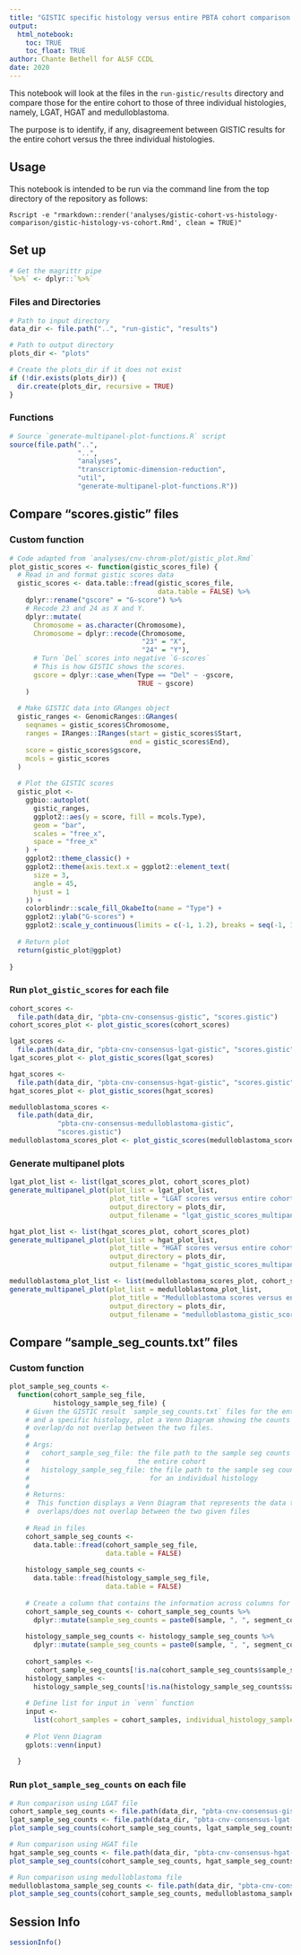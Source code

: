 ```yaml
---
title: "GISTIC specific histology versus entire PBTA cohort comparison of results"
output: 
  html_notebook:
    toc: TRUE
    toc_float: TRUE
author: Chante Bethell for ALSF CCDL
date: 2020
---
```


This notebook will look at the files in the `run-gistic/results` directory and compare those for the entire cohort to those of three individual histologies, namely, LGAT, HGAT and medulloblastoma.

The purpose is to identify, if any, disagreement between GISTIC results for the entire cohort versus the three individual histologies.

## Usage

This notebook is intended to be run via the command line from the top directory
of the repository as follows:

```
Rscript -e "rmarkdown::render('analyses/gistic-cohort-vs-histology-comparison/gistic-histology-vs-cohort.Rmd', clean = TRUE)"
```

## Set up

```r
# Get the magrittr pipe
`%>%` <- dplyr::`%>%`
```

### Files and Directories

```r
# Path to input directory
data_dir <- file.path("..", "run-gistic", "results")

# Path to output directory
plots_dir <- "plots"

# Create the plots_dir if it does not exist
if (!dir.exists(plots_dir)) {
  dir.create(plots_dir, recursive = TRUE)
}
```

### Functions

```r
# Source `generate-multipanel-plot-functions.R` script
source(file.path("..",
                 "..",
                 "analyses",
                 "transcriptomic-dimension-reduction",
                 "util",
                 "generate-multipanel-plot-functions.R"))
```

## Compare "scores.gistic" files

### Custom function

```r
# Code adapted from `analyses/cnv-chrom-plot/gistic_plot.Rmd`
plot_gistic_scores <- function(gistic_scores_file) {
  # Read in and format gistic scores data
  gistic_scores <- data.table::fread(gistic_scores_file,
                                     data.table = FALSE) %>%
    dplyr::rename("gscore" = "G-score") %>%
    # Recode 23 and 24 as X and Y.
    dplyr::mutate(
      Chromosome = as.character(Chromosome),
      Chromosome = dplyr::recode(Chromosome,
                                 "23" = "X",
                                 "24" = "Y"),
      # Turn `Del` scores into negative `G-scores`
      # This is how GISTIC shows the scores.
      gscore = dplyr::case_when(Type == "Del" ~ -gscore,
                                TRUE ~ gscore)
    )
  
  # Make GISTIC data into GRanges object
  gistic_ranges <- GenomicRanges::GRanges(
    seqnames = gistic_scores$Chromosome,
    ranges = IRanges::IRanges(start = gistic_scores$Start,
                              end = gistic_scores$End),
    score = gistic_scores$gscore,
    mcols = gistic_scores
  )
  
  # Plot the GISTIC scores
  gistic_plot <-
    ggbio::autoplot(
      gistic_ranges,
      ggplot2::aes(y = score, fill = mcols.Type),
      geom = "bar",
      scales = "free_x",
      space = "free_x"
    ) +
    ggplot2::theme_classic() +
    ggplot2::theme(axis.text.x = ggplot2::element_text(
      size = 3,
      angle = 45,
      hjust = 1
    )) +
    colorblindr::scale_fill_OkabeIto(name = "Type") +
    ggplot2::ylab("G-scores") +
    ggplot2::scale_y_continuous(limits = c(-1, 1.2), breaks = seq(-1, 1.2, 0.2))
  
  # Return plot
  return(gistic_plot@ggplot)
  
}
```

### Run `plot_gistic_scores` for each file

```r
cohort_scores <-
  file.path(data_dir, "pbta-cnv-consensus-gistic", "scores.gistic")
cohort_scores_plot <- plot_gistic_scores(cohort_scores)

lgat_scores <-
  file.path(data_dir, "pbta-cnv-consensus-lgat-gistic", "scores.gistic")
lgat_scores_plot <- plot_gistic_scores(lgat_scores)

hgat_scores <-
  file.path(data_dir, "pbta-cnv-consensus-hgat-gistic", "scores.gistic")
hgat_scores_plot <- plot_gistic_scores(hgat_scores)

medulloblastoma_scores <-
  file.path(data_dir,
            "pbta-cnv-consensus-medulloblastoma-gistic",
            "scores.gistic")
medulloblastoma_scores_plot <- plot_gistic_scores(medulloblastoma_scores)
```

### Generate multipanel plots 

```r
lgat_plot_list <- list(lgat_scores_plot, cohort_scores_plot)
generate_multipanel_plot(plot_list = lgat_plot_list,
                         plot_title = "LGAT scores versus entire cohort",
                         output_directory = plots_dir,
                         output_filename = "lgat_gistic_scores_multipanel_plot.png")

hgat_plot_list <- list(hgat_scores_plot, cohort_scores_plot)
generate_multipanel_plot(plot_list = hgat_plot_list,
                         plot_title = "HGAT scores versus entire cohort",
                         output_directory = plots_dir,
                         output_filename = "hgat_gistic_scores_multipanel_plot.png")

medulloblastoma_plot_list <- list(medulloblastoma_scores_plot, cohort_scores_plot)
generate_multipanel_plot(plot_list = medulloblastoma_plot_list,
                         plot_title = "Medulloblastoma scores versus entire cohort",
                         output_directory = plots_dir,
                         output_filename = "medulloblastoma_gistic_scores_multipanel_plot.png")
```

## Compare "sample_seg_counts.txt" files

### Custom function
```r
plot_sample_seg_counts <-
  function(cohort_sample_seg_file,
           histology_sample_seg_file) {
    # Given the GISTIC result `sample_seg_counts.txt` files for the entire cohort
    # and a specific histology, plot a Venn Diagram showing the counts of rows that
    # overlap/do not overlap between the two files.
    #
    # Args:
    #   cohort_sample_seg_file: the file path to the sample seg counts file for
    #                           the entire cohort
    #   histology_sample_seg_file: the file path to the sample seg counts file
    #                              for an individual histology
    #
    # Returns:
    #  This function displays a Venn Diagram that represents the data that
    #  overlaps/does not overlap between the two given files
    
    # Read in files
    cohort_sample_seg_counts <-
      data.table::fread(cohort_sample_seg_file,
                        data.table = FALSE)
    
    histology_sample_seg_counts <-
      data.table::fread(histology_sample_seg_file,
                        data.table = FALSE)
    
    # Create a column that contains the information across columns for each row
    cohort_sample_seg_counts <- cohort_sample_seg_counts %>%
      dplyr::mutate(sample_seg_counts = paste0(sample, ", ", segment_count, ", ", included))
    
    histology_sample_seg_counts <- histology_sample_seg_counts %>%
      dplyr::mutate(sample_seg_counts = paste0(sample, ", ", segment_count, ", ", included))
    
    cohort_samples <-
      cohort_sample_seg_counts[!is.na(cohort_sample_seg_counts$sample_seg_counts), "sample_seg_counts"]
    histology_samples <-
      histology_sample_seg_counts[!is.na(histology_sample_seg_counts$sample_seg_counts), "sample_seg_counts"]
    
    # Define list for input in `venn` function
    input <-
      list(cohort_samples = cohort_samples, individual_histology_samples = histology_samples)
    
    # Plot Venn Diagram
    gplots::venn(input)
    
  }
```

### Run `plot_sample_seg_counts` on each file

```r
# Run comparison using LGAT file
cohort_sample_seg_counts <- file.path(data_dir, "pbta-cnv-consensus-gistic", "sample_seg_counts.txt")
lgat_sample_seg_counts <- file.path(data_dir, "pbta-cnv-consensus-lgat-gistic", "sample_seg_counts.txt")
plot_sample_seg_counts(cohort_sample_seg_counts, lgat_sample_seg_counts)

# Run comparison using HGAT file
hgat_sample_seg_counts <- file.path(data_dir, "pbta-cnv-consensus-hgat-gistic", "sample_seg_counts.txt")
plot_sample_seg_counts(cohort_sample_seg_counts, hgat_sample_seg_counts)

# Run comparison using medulloblastoma file
medulloblastoma_sample_seg_counts <- file.path(data_dir, "pbta-cnv-consensus-medulloblastoma-gistic", "sample_seg_counts.txt")
plot_sample_seg_counts(cohort_sample_seg_counts, medulloblastoma_sample_seg_counts)
```

## Session Info

```r
sessionInfo()
```

